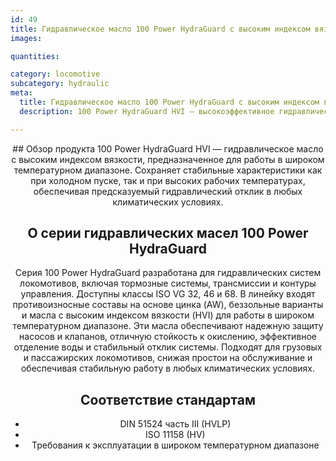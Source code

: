 ```yaml
---
id: 49
title: Гидравлическое масло 100 Power HydraGuard с высоким индексом вязкости (тип HVI)
images:

quantities:

category: locomotive
subcategory: hydraulic
meta:
  title: Гидравлическое масло 100 Power HydraGuard с высоким индексом вязкости (тип HVI) | Премиальное гидравлическое масло для локомотивов
  description: 100 Power HydraGuard HVI — высокоэффективное гидравлическое масло для систем локомотивов, включая тормоза, трансмиссии и контуры управления. Благодаря высокому индексу вязкости обеспечивает стабильную работу в широком диапазоне температур, превосходную противоизносную защиту, стойкость к окислению, хорошее разделение воды и надежный отклик системы. Соответствует DIN 51524 часть III, ISO 11158 и требованиям к эксплуатации в широких температурных условиях.

---
```


<Header>
  ## Обзор продукта
100 Power HydraGuard HVI — гидравлическое масло с высоким индексом вязкости,
предназначенное для работы в широком температурном диапазоне. Сохраняет стабильные
характеристики как при холодном пуске, так и при высоких рабочих температурах,
обеспечивая предсказуемый гидравлический отклик в любых климатических условиях.

  ## О серии гидравлических масел 100 Power HydraGuard
  Серия 100 Power HydraGuard разработана для гидравлических систем локомотивов, включая тормозные системы, трансмиссии и контуры управления. Доступны классы ISO VG 32, 46 и 68. В линейку входят противоизносные составы на основе цинка (AW), беззольные варианты и масла с высоким индексом вязкости (HVI) для работы в широком температурном диапазоне. Эти масла обеспечивают надежную защиту насосов и клапанов, отличную стойкость к окислению, эффективное отделение воды и стабильный отклик системы. Подходят для грузовых и пассажирских локомотивов, снижая простои на обслуживание и обеспечивая стабильную работу в любых климатических условиях.

  ## Соответствие стандартам
  - DIN 51524 часть III (HVLP)
  - ISO 11158 (HV)
  - Требования к эксплуатации в широком температурном диапазоне

</Header>
